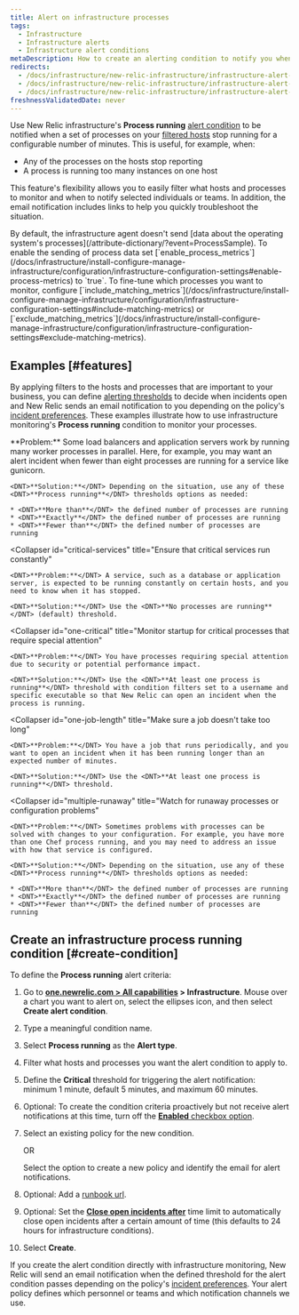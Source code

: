 ```yaml
---
title: Alert on infrastructure processes
tags:
  - Infrastructure
  - Infrastructure alerts
  - Infrastructure alert conditions
metaDescription: How to create an alerting condition to notify you when processes have stopped reporting or are not running as expected.
redirects:
  - /docs/infrastructure/new-relic-infrastructure/infrastructure-alert-conditions/alert-when-infrastructure-processes-stop-reporting
  - /docs/infrastructure/new-relic-infrastructure/infrastructure-alert-conditions/alert-when-infrastructure-processes-not-running
  - /docs/infrastructure/new-relic-infrastructure/infrastructure-alert-conditions/alert-infrastructure-process-running
freshnessValidatedDate: never
---
```


Use New Relic infrastructure's <DNT>**Process running**</DNT> [alert condition](/docs/infrastructure/new-relic-infrastructure/configuration/infrastructure-alerts-add-edit-or-view-host-alert-information) to be notified when a set of processes on your [filtered hosts](/docs/infrastructure/new-relic-infrastructure/filter-group/filter-sets-organize-your-infrastructure-hosts) stop running for a configurable number of minutes. This is useful, for example, when:

* Any of the processes on the hosts stop reporting
* A process is running too many instances on one host

This feature's flexibility allows you to easily filter what hosts and processes to monitor and when to notify selected individuals or teams. In addition, the email notification includes links to help you quickly troubleshoot the situation.

<Callout variant="important">
  By default, the infrastructure agent doesn't send [data about the operating system's processes](/attribute-dictionary/?event=ProcessSample). To enable the sending of process data set [`enable_process_metrics`](/docs/infrastructure/install-configure-manage-infrastructure/configuration/infrastructure-configuration-settings#enable-process-metrics) to `true`. To fine-tune which processes you want to monitor, configure [`include_matching_metrics`](/docs/infrastructure/install-configure-manage-infrastructure/configuration/infrastructure-configuration-settings#include-matching-metrics) or [`exclude_matching_metrics`](/docs/infrastructure/install-configure-manage-infrastructure/configuration/infrastructure-configuration-settings#exclude-matching-metrics).
</Callout>

## Examples [#features]

By applying filters to the hosts and processes that are important to your business, you can define [alerting thresholds](/docs/alerts/new-relic-alerts/getting-started/alerts-glossary#alert-threshold) to decide when incidents open and New Relic sends an email notification to you depending on the policy's [incident preferences](/docs/alerts/new-relic-alerts/configuring-alert-policies/specify-when-new-relic-creates-incidents). These examples illustrate how to use infrastructure monitoring's <DNT>**Process running**</DNT> condition to monitor your processes.

<CollapserGroup>
  <Collapser
    id="processes-load"
    title="Ensure enough processes are running to satisfy load"
  >
    <DNT>**Problem:**</DNT> Some load balancers and application servers work by running many worker processes in parallel. Here, for example, you may want an alert incident when fewer than eight processes are running for a service like gunicorn.

    <DNT>**Solution:**</DNT> Depending on the situation, use any of these <DNT>**Process running**</DNT> thresholds options as needed:

    * <DNT>**More than**</DNT> the defined number of processes are running
    * <DNT>**Exactly**</DNT> the defined number of processes are running
    * <DNT>**Fewer than**</DNT> the defined number of processes are running
  </Collapser>

  <Collapser
    id="critical-services"
    title="Ensure that critical services run constantly"
  >
    <DNT>**Problem:**</DNT> A service, such as a database or application server, is expected to be running constantly on certain hosts, and you need to know when it has stopped.

    <DNT>**Solution:**</DNT> Use the <DNT>**No processes are running**</DNT> (default) threshold.
  </Collapser>

  <Collapser
    id="one-critical"
    title="Monitor startup for critical processes that require special attention"
  >
    <DNT>**Problem:**</DNT> You have processes requiring special attention due to security or potential performance impact.

    <DNT>**Solution:**</DNT> Use the <DNT>**At least one process is running**</DNT> threshold with condition filters set to a username and specific executable so that New Relic can open an incident when the process is running.
  </Collapser>

  <Collapser
    id="one-job-length"
    title="Make sure a job doesn't take too long"
  >
    <DNT>**Problem:**</DNT> You have a job that runs periodically, and you want to open an incident when it has been running longer than an expected number of minutes.

    <DNT>**Solution:**</DNT> Use the <DNT>**At least one process is running**</DNT> threshold.
  </Collapser>

  <Collapser
    id="multiple-runaway"
    title="Watch for runaway processes or configuration problems"
  >
    <DNT>**Problem:**</DNT> Sometimes problems with processes can be solved with changes to your configuration. For example, you have more than one Chef process running, and you may need to address an issue with how that service is configured.

    <DNT>**Solution:**</DNT> Depending on the situation, use any of these <DNT>**Process running**</DNT> thresholds options as needed:

    * <DNT>**More than**</DNT> the defined number of processes are running
    * <DNT>**Exactly**</DNT> the defined number of processes are running
    * <DNT>**Fewer than**</DNT> the defined number of processes are running
  </Collapser>
</CollapserGroup>

## Create an infrastructure process running condition [#create-condition]

To define the <DNT>**Process running**</DNT> alert criteria:

1. Go to <DNT>**[one.newrelic.com > All capabilities](https://one.newrelic.com/all-capabilities) > Infrastructure**</DNT>. Mouse over a chart you want to alert on, select the ellipses <Icon name="fe-more-horizontal"/> icon, and then select <DNT>**Create alert condition**</DNT>.
2. Type a meaningful condition name.
3. Select <DNT>**Process running**</DNT> as the <DNT>**Alert type**</DNT>.
4. Filter what hosts and processes you want the alert condition to apply to.
5. Define the <DNT>**Critical**</DNT> threshold for triggering the alert notification: minimum 1 minute, default 5 minutes, and maximum 60 minutes.
6. Optional: To create the condition criteria proactively but not receive alert notifications at this time, turn off the [<DNT>**Enabled**</DNT> checkbox option](/docs/infrastructure/new-relic-infrastructure/configuration/infrastructure-alerts-add-edit-or-view-host-alert-information#enabled).
7. Select an existing policy for the new condition.

   OR

   Select the option to create a new policy and identify the email for alert notifications.
8. Optional: Add a [runbook url](#runbook-url-infrastructure).
9. Optional: Set the [<DNT>**Close open incidents after**</DNT>](#incident-time-limit) time limit to automatically close open incidents after a certain amount of time (this defaults to 24 hours for infrastructure conditions).
10. Select <DNT>**Create**</DNT>.

If you create the alert condition directly with infrastructure monitoring, New Relic will send an email notification when the defined threshold for the alert condition passes depending on the policy's [incident preferences](/docs/alerts/new-relic-alerts/configuring-alert-policies/specify-when-new-relic-creates-incidents). Your alert policy defines which personnel or teams and which notification channels we use.
